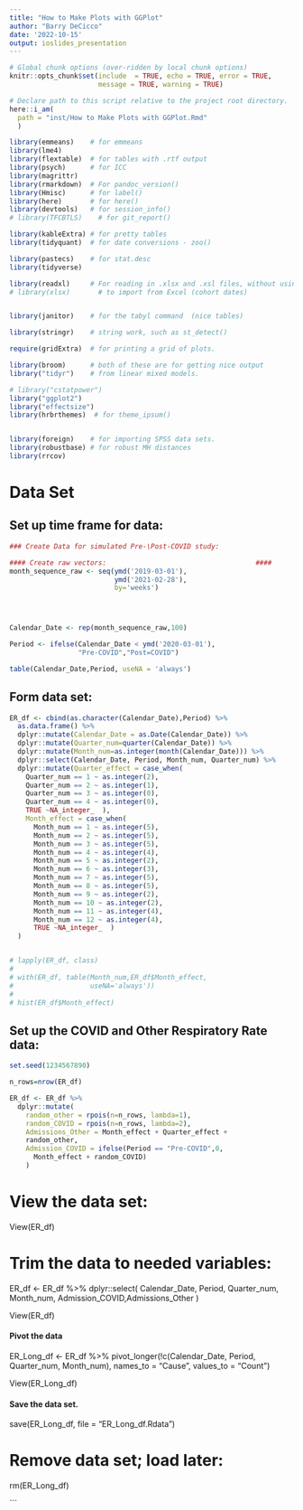 ```yaml
---
title: "How to Make Plots with GGPlot"
author: "Barry DeCicco"
date: '2022-10-15'
output: ioslides_presentation
---
```



```r

# Global chunk options (over-ridden by local chunk options)
knitr::opts_chunk$set(include  = TRUE, echo = TRUE, error = TRUE, 
                      message = TRUE, warning = TRUE)

# Declare path to this script relative to the project root directory.
here::i_am(
  path = "inst/How to Make Plots with GGPlot.Rmd"
  )

```



```r

library(emmeans)    # for emmeans
library(lme4) 
library(flextable)  # for tables with .rtf output
library(psych)      # for ICC
library(magrittr)
library(rmarkdown)  # For pandoc_version()
library(Hmisc)      # for label()
library(here)       # for here()
library(devtools)   # for session_info()
# library(TFCBTLS)    # for git_report()

library(kableExtra) # for pretty tables
library(tidyquant)  # for date conversions - zoo()

library(pastecs)    # for stat.desc
library(tidyverse)

library(readxl)     # For reading in .xlsx and .xsl files, without using Java.
# library(xlsx)       # to import from Excel (cohort dates)


library(janitor)    # for the tabyl command  (nice tables)

library(stringr)    # string work, such as st_detect()

require(gridExtra)  # for printing a grid of plots.

library(broom)      # both of these are for getting nice output
library("tidyr")    # from linear mixed models.

# library("cstatpower")
library("ggplot2")
library("effectsize")
library(hrbrthemes)  # for theme_ipsum()


library(foreign)    # for importing SPSS data sets.
library(robustbase) # for robust MH distances
library(rrcov)

```


# Data Set

## Set up time frame for data:

```r


### Create Data for simulated Pre-\Post-COVID study:

#### Create raw vectors:                                     ####
month_sequence_raw <- seq(ymd('2019-03-01'),
                          ymd('2021-02-28'),
                          by='weeks')




Calendar_Date <- rep(month_sequence_raw,100)

Period <- ifelse(Calendar_Date < ymd('2020-03-01'),
                 "Pre-COVID","Post=COVID")

table(Calendar_Date,Period, useNA = 'always')


```



##      Form data set:       

```r



ER_df <- cbind(as.character(Calendar_Date),Period) %>% 
  as.data.frame() %>% 
  dplyr::mutate(Calendar_Date = as.Date(Calendar_Date)) %>% 
  dplyr::mutate(Quarter_num=quarter(Calendar_Date)) %>% 
  dplyr::mutate(Month_num=as.integer(month(Calendar_Date))) %>% 
  dplyr::select(Calendar_Date, Period, Month_num, Quarter_num) %>% 
  dplyr::mutate(Quarter_effect = case_when(
    Quarter_num == 1 ~ as.integer(2),
    Quarter_num == 2 ~ as.integer(1),
    Quarter_num == 3 ~ as.integer(0),
    Quarter_num == 4 ~ as.integer(0),
    TRUE ~NA_integer_  ),
    Month_effect = case_when(
      Month_num == 1 ~ as.integer(5),
      Month_num == 2 ~ as.integer(5),
      Month_num == 3 ~ as.integer(5),
      Month_num == 4 ~ as.integer(4),
      Month_num == 5 ~ as.integer(2),
      Month_num == 6 ~ as.integer(3),
      Month_num == 7 ~ as.integer(5),
      Month_num == 8 ~ as.integer(5),
      Month_num == 9 ~ as.integer(2),
      Month_num == 10 ~ as.integer(2),
      Month_num == 11 ~ as.integer(4),
      Month_num == 12 ~ as.integer(4),
      TRUE ~NA_integer_  )
  )


# lapply(ER_df, class)
# 
# with(ER_df, table(Month_num,ER_df$Month_effect, 
#                   useNA='always'))
# 
# hist(ER_df$Month_effect)


```

## Set up the COVID and Other Respiratory Rate data:  


```r


set.seed(1234567890)

n_rows=nrow(ER_df)

ER_df <- ER_df %>% 
  dplyr::mutate(
    random_other = rpois(n=n_rows, lambda=1),
    random_COVID = rpois(n=n_rows, lambda=2),
    Admissions_Other = Month_effect + Quarter_effect + 
    random_other,
    Admission_COVID = ifelse(Period == "Pre-COVID",0,
      Month_effect + random_COVID)
    )


```



# View the data set:

View(ER_df)


# Trim the data to needed variables:

ER_df <- ER_df %>% dplyr::select(
  Calendar_Date, Period, Quarter_num, Month_num,
  Admission_COVID,Admissions_Other 
)


View(ER_df)
 
#### Pivot the data                     ####

ER_Long_df <- ER_df %>%  pivot_longer(!c(Calendar_Date, Period, Quarter_num, Month_num),
             names_to = "Cause", values_to = "Count")

View(ER_Long_df)


#### Save the data set.                 ####

save(ER_Long_df, 
     file = "ER_Long_df.Rdata")

# Remove data set; load later:

rm(ER_Long_df)



```


